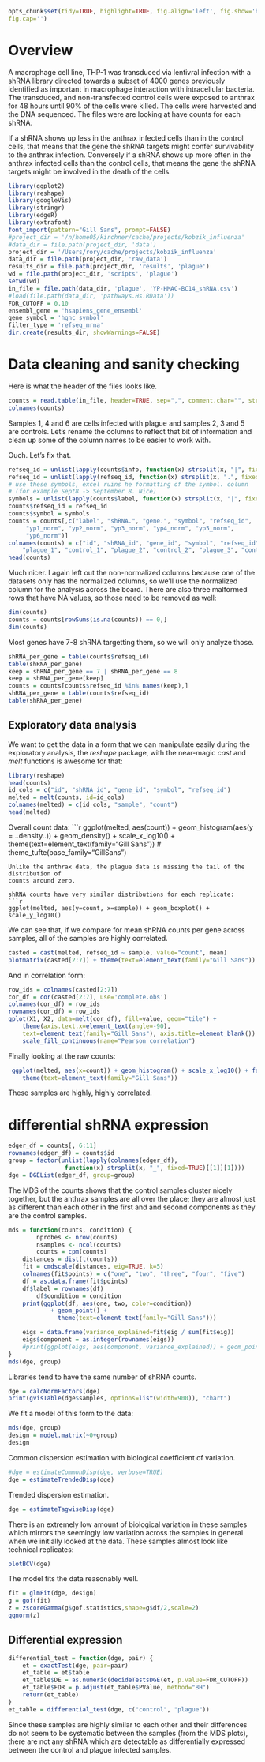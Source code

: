 <!--
Analysis of anthrax infected cells vs. control cells
-->
```r
opts_chunk$set(tidy=TRUE, highlight=TRUE, fig.align='left', fig.show='hold', cache=FALSE, highlight=TRUE, autodep=TRUE, warning=FALSE, error=FALSE, message=FALSE, prompt=TRUE, comment='',
fig.cap='')
```
# Overview
A macrophage cell line, THP-1 was transduced via lentivral infection with a shRNA library
directed towards a subset of 4000 genes previously identified as important in
macrophage interaction with intracellular bacteria. The transduced, and non-transfected
control cells were exposed to anthrax for 48 hours until 90% of the cells were killed.
The cells were harvested and the DNA sequenced. The files were are looking at have
counts for each shRNA.

If a shRNA shows up less in the anthrax infected cells than in the control cells,
that means that the gene the shRNA targets might confer survivability to the
anthrax infection. Conversely if a shRNA shows up more often in the anthrax infected
cells than the control cells, that means the gene the shRNA targets might be involved
in the death of the cells.
```r
library(ggplot2)
library(reshape)
library(googleVis)
library(stringr)
library(edgeR)
library(extrafont)
font_import(pattern="Gill Sans", prompt=FALSE)
#project_dir = '/n/home05/kirchner/cache/projects/kobzik_influenza'
#data_dir = file.path(project_dir, 'data')
project_dir = '/Users/rory/cache/projects/kobzik_influenza'
data_dir = file.path(project_dir, 'raw_data')
results_dir = file.path(project_dir, 'results', 'plague')
wd = file.path(project_dir, 'scripts', 'plague')
setwd(wd)
in_file = file.path(data_dir, 'plague', 'YP-HMAC-BC14_shRNA.csv')
#load(file.path(data_dir, 'pathways.Hs.RData'))
FDR_CUTOFF = 0.10
ensembl_gene = 'hsapiens_gene_ensembl'
gene_symbol = 'hgnc_symbol'
filter_type = 'refseq_mrna'
dir.create(results_dir, showWarnings=FALSE)
```

# Data cleaning and sanity checking
Here is what the header of the files looks like.
```r
counts = read.table(in_file, header=TRUE, sep=",", comment.char="", stringsAsFactors=FALSE)
colnames(counts)
```
Samples 1, 4 and 6 are cells infected with plague and samples 2, 3 and 5 are controls.
Let's rename the columns to reflect that bit of information and clean up some of
the column names to be easier to work with.

Ouch. Let's fix that.

```r
refseq_id = unlist(lapply(counts$info, function(x) strsplit(x, "|", fixed=TRUE)[[1]][2]))
refseq_id = unlist(lapply(refseq_id, function(x) strsplit(x, ".", fixed=TRUE)[[1]][1]))
# use these symbols, excel ruins he formatting of the symbol. column
# (for example Sept8 -> September 8. Nice)
symbols = unlist(lapply(counts$label, function(x) strsplit(x, "|", fixed=TRUE)[[1]][1]))
counts$refseq_id = refseq_id
counts$symbol = symbols
counts = counts[,c("label", "shRNA.", "gene.", "symbol", "refseq_id",
     "yp1_norm", "yp2_norm", "yp3_norm", "yp4_norm", "yp5_norm",
     "yp6_norm")]
colnames(counts) = c("id", "shRNA_id", "gene_id", "symbol", "refseq_id",
    "plague_1", "control_1", "plague_2", "control_2", "plague_3", "control_3")
head(counts)
```

Much nicer.
I again left out the non-normalized columns because one of the datasets
only has the normalized columns, so we'll use the normalized column for the analysis
across the board. There are also three malformed rows that have NA values, so
those need to be removed as well:

```r
dim(counts)
counts = counts[rowSums(is.na(counts)) == 0,]
dim(counts)
```

Most genes have 7-8 shRNA targetting them, so we will only analyze those.

```r
shRNA_per_gene = table(counts$refseq_id)
table(shRNA_per_gene)
keep = shRNA_per_gene == 7 | shRNA_per_gene == 8
keep = shRNA_per_gene[keep]
counts = counts[counts$refseq_id %in% names(keep),]
shRNA_per_gene = table(counts$refseq_id)
table(shRNA_per_gene)
```

## Exploratory data analysis
We want to get the data in a form that we can manipulate easily during the
exploratory analysis, the *reshape* package, with the near-magic *cast* and
 *melt* functions is awesome for that:

```r
library(reshape)
head(counts)
id_cols = c("id", "shRNA_id", "gene_id", "symbol", "refseq_id")
melted = melt(counts, id=id_cols)
colnames(melted) = c(id_cols, "sample", "count")
head(melted)
```
Overall count data:
  ```r
 ggplot(melted, aes(count)) + geom_histogram(aes(y = ..density..)) + geom_density() +
    scale_x_log10() +
    theme(text=element_text(family="Gill Sans"))
   # theme_tufte(base_family="GillSans")

 ```
Unlike the anthrax data, the plague data is missing the tail of the distribution of
counts around zero.

shRNA counts have very similar distributions for each replicate:
```r
 ggplot(melted, aes(y=count, x=sample)) + geom_boxplot() + scale_y_log10()
```

We can see that, if we compare for mean shRNA counts per gene across samples, all of
the samples are highly correlated.

```r
casted = cast(melted, refseq_id ~ sample, value="count", mean)
plotmatrix(casted[2:7]) + theme(text=element_text(family="Gill Sans"))
```

And in correlation form:
```r
row_ids = colnames(casted[2:7])
cor_df = cor(casted[2:7], use='complete.obs')
colnames(cor_df) = row_ids
rownames(cor_df) = row_ids
qplot(X1, X2, data=melt(cor_df), fill=value, geom="tile") +
    theme(axis.text.x=element_text(angle=-90),
    text=element_text(family="Gill Sans"), axis.title=element_blank()) +
    scale_fill_continuous(name="Pearson correlation")
```

Finally looking at the raw counts:
```r
 ggplot(melted, aes(x=count)) + geom_histogram() + scale_x_log10() + facet_grid(. ~ sample) +
    theme(text=element_text(family="Gill Sans"))
```
These samples are highly, highly correlated.

# differential shRNA expression
```r
edger_df = counts[, 6:11]
rownames(edger_df) = counts$id
group = factor(unlist(lapply(colnames(edger_df),
                function(x) strsplit(x, "_", fixed=TRUE)[[1]][1])))
dge = DGEList(edger_df, group=group)
```
The MDS of the counts shows that the control samples cluster nicely together, but the anthrax samples are all over the place; they are almost just as different than each other in the first and and second components as they are the control samples.

```r
mds = function(counts, condition) {
        nprobes <- nrow(counts)
        nsamples <- ncol(counts)
        counts = cpm(counts)
	distances = dist(t(counts))
	fit = cmdscale(distances, eig=TRUE, k=5)
	colnames(fit$points) = c("one", "two", "three", "four", "five")
	df = as.data.frame(fit$points)
	df$label = rownames(df)
        df$condition = condition
	print(ggplot(df, aes(one, two, color=condition))
            + geom_point() +
              theme(text=element_text(family="Gill Sans")))

	eigs = data.frame(variance_explained=fit$eig / sum(fit$eig))
	eigs$component = as.integer(rownames(eigs))
	#print(ggplot(eigs, aes(component, variance_explained)) + geom_point())
}
mds(dge, group)
```
Libraries tend to have the same number of shRNA counts.
```r
dge = calcNormFactors(dge)
print(gvisTable(dge$samples, options=list(width=900)), "chart")
```

We fit a model of this form to the data:

```r
mds(dge, group)
design = model.matrix(~0+group)
design
```

Common dispersion estimation with biological coefficient of variation.

```r
#dge = estimateCommonDisp(dge, verbose=TRUE)
dge = estimateTrendedDisp(dge)
```

Trended dispersion estimation.

```r
dge = estimateTagwiseDisp(dge)
```

There is an extremely low amount of biological variation in these samples which
mirrors the seemingly low variation across the samples in general when we
initially looked at the data. These samples almost look like technical replicates:

```r
plotBCV(dge)
```

The model fits the data reasonably well.
```r
fit = glmFit(dge, design)
g = gof(fit)
z = zscoreGamma(g$gof.statistics,shape=g$df/2,scale=2)
qqnorm(z)
```

## Differential expression
```r
differential_test = function(dge, pair) {
	et = exactTest(dge, pair=pair)
	et_table = et$table
	et_table$DE = as.numeric(decideTestsDGE(et, p.value=FDR_CUTOFF))
	et_table$FDR = p.adjust(et_table$PValue, method="BH")
	return(et_table)
}
et_table = differential_test(dge, c("control", "plague"))
```
Since these samples are highly similar to each other and their differences do not
seem to be systematic between the samples (from the MDS plots), there are not any
shRNA which are detectable as differentially expressed between the control and
plague infected samples.

<!-- ```{r, results='asis'} -->
<!-- de_counts = merge(counts, et_table, by.x="id", by.y=0) -->
<!-- multiple_hits = subset(data.frame(table(subset(de_counts, FDR < 0.10)$refseq_id)), Freq > 1) -->
<!-- colnames(multiple_hits) = c("refseq_id", "freq") -->
<!-- print(gvisTable(multiple_hits), "chart") -->
<!-- de_counts$multiple_hits = de_counts$refseq_id %in% multiple_hits$refseq_id -->
<!-- ``` -->

<!-- Annotate the input set of counts with metadata about the genes. -->
<!-- ```{r} -->
<!-- ensembl_gene = "hsapiens_gene_ensembl" -->
<!-- filter_type = "refseq_mrna" -->
<!-- annotate_df = function(d) { -->
<!-- 	require(biomaRt) -->
<!-- 	ensembl = useMart('ensembl', dataset = ensembl_gene) -->
<!-- 	a = getBM(attributes=c(filter_type, gene_symbol, "description", -->
<!-- 		"entrezgene"), -->
<!-- 		filters=c(filter_type), values=d[, 'refseq_id'], -->
<!-- 		mart=ensembl) -->
<!-- 	m = merge(d, a, by.x='refseq_id', by.y=filter_type) -->
<!-- 	return(m) -->
<!-- } -->
<!-- de_annotated = annotate_df(de_counts) -->
<!-- ``` -->
<!-- Display only the genes that have multiple DE shRNA and write a full table and a -->
<!-- DE table of the results. DE = -1 means it is downregulated in the anthrax infected cells, -->
<!-- 0 means it is not DE and 1 means it is upregulated in the anthrax infected cells. -->

<!-- ```{r, results='asis'} -->
<!-- print(gvisTable(subset(de_annotated, multiple_hits)), "chart") -->
<!-- write.table(de_annotated, "control_vs_anthrax_all.txt", quote=FALSE, row.names=FALSE, -->
<!--   sep="\t") -->
<!-- write.table(subset(de_annotated, multiple_hits), "control_vs_anthrax_de.txt", -->
<!--   quote=FALSE, row.names=FALSE, sep="\t") -->
<!-- ``` -->

